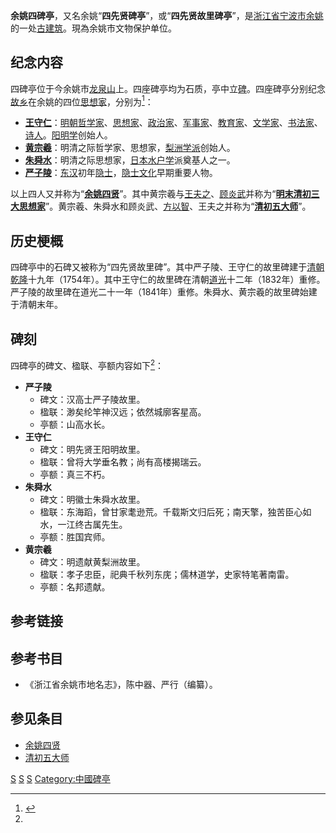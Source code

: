 {{文物保护单位
|名称 = 四先贤故里碑亭
|图片 = Protection stone of Commemorate Stones for Four Outstanders in Yuyao, 2014-08.JPG
|级别 = C
|市/县名 = 余姚市
|所在 = 龙泉山南坡
|分类 = 古建筑
|年代 = 清
|登录 = 1981年6月
}}
'''余姚四碑亭'''，又名余姚“'''四先贤碑亭'''”，或“'''四先贤故里碑亭'''”，是[[浙江省|浙江省]][[宁波市|宁波市]][[余姚|余姚]]的一处[[古建筑|古建筑]]。現為余姚市文物保护单位。

==纪念内容==
四碑亭位于今余姚市[[龍泉山_(餘姚)|龙泉山]]上。四座碑亭均为石质，亭中立[[碑|碑]]。四座碑亭分别纪念[[故乡|故乡]]在余姚的四位[[思想家|思想家]]，分别为<ref name="余姚四碑亭">{{cite web |url=http://tour.eyuyao.com/yywh.asp?newsid=192 |title=四先贤故里碑亭 |format=asp |publisher=余姚旅游网 |date=2010年1月 |accessdate=2010年10月2日 |deadurl=yes |archiveurl=https://web.archive.org/web/20120824151652/http://tour.eyuyao.com/yywh.asp?newsid=192 |archivedate=2012年8月24日 }}</ref>：
* '''[[王守仁|王守仁]]'''：[[明朝|明朝]][[哲学家|哲学家]]、[[思想家|思想家]]、[[政治家|政治家]]、[[军事家|军事家]]、[[教育家|教育家]]、[[文学家|文学家]]、[[书法家|书法家]]、[[诗人|诗人]]。[[阳明学|阳明学]]创始人。
* '''[[黄宗羲|黄宗羲]]'''：明清之际哲学家、思想家，[[梨洲学派|梨洲学派]]创始人。
* '''[[朱舜水|朱舜水]]'''：明清之际思想家，[[日本|日本]][[水户学|水户学]]派奠基人之一。
* '''[[严子陵|严子陵]]'''：[[东汉|东汉]]初年[[隐士|隐士]]，[[隐士文化|隐士文化]]早期重要人物。
以上四人又并称为“'''[[余姚四贤|余姚四贤]]'''”。其中黄宗羲与[[王夫之|王夫之]]、[[顾炎武|顾炎武]]并称为“'''[[明末清初三大思想家|明末清初三大思想家]]'''”。黄宗羲、朱舜水和顾炎武、[[方以智|方以智]]、王夫之并称为“'''[[清初五大师|清初五大师]]'''”。

==历史梗概==
四碑亭中的石碑又被称为“四先贤故里碑”。其中严子陵、王守仁的故里碑建于[[清朝|清朝]][[乾隆|乾隆]]十九年（1754年）。其中王守仁的故里碑在清朝[[道光|道光]]十二年（1832年）重修。严子陵的故里碑在道光二十一年（1841年）重修。朱舜水、黄宗羲的故里碑始建于清朝末年。

==碑刻==
{{sidebox|text=
{{image array|perrow = 2 |width= 160 |height= 240

| image1    = Commemorate Stone for Huang Zongxi in Yuyao.JPG
| caption1  = 黄宗羲碑亭

| image2    = Commemorate Stone for Zhu Zhiyu in Yuyao.JPG
| caption2  = 朱舜水碑亭

| image3    = Commemorate Stone for Wang Shouren in Yuyao.JPG
| caption3  = 王守仁碑亭

| image4    = Commemorate Stone for Yan Guang in Yuyao.JPG
| caption4  = 严子陵碑亭
}}
}}
四碑亭的碑文、楹联、亭额内容如下<ref name="余姚四碑亭"/>：
*''' 严子陵'''
** 碑文：汉高士严子陵故里。
** 楹联：渺矣纶竿神汉远；依然城廓客星高。
** 亭额：山高水长。 
*''' 王守仁'''
** 碑文：明先贤王阳明故里。
** 楹联：曾将大学垂名教；尚有高楼揭瑞云。
** 亭额：真三不朽。 
* '''朱舜水'''
** 碑文：明徽士朱舜水故里。
** 楹联：东海蹈，曾甘家耄逊荒。千载斯文归后死；南天擎，独苦臣心如水，一江终古属先生。
** 亭额：胜国宾师。 
*'''黄宗羲'''
** 碑文：明遗献黄梨洲故里。
** 楹联：孝子忠臣，祀典千秋列东庑；儒林道学，史家特笔著南雷。
** 亭额：名邦遗献。

==参考链接==
{{reflist}}

==参考书目==
* 《浙江省余姚市地名志》，陈中器、严行（编纂）。

==参见条目==
* [[余姚四贤|余姚四贤]]
* [[清初五大师|清初五大师]]


{{王阳明}}
[[Category:王守仁|S]]
[[Category:黄宗羲|S]]
[[Category:余姚市|S]]
[[Category:中國碑亭|Category:中國碑亭]]
